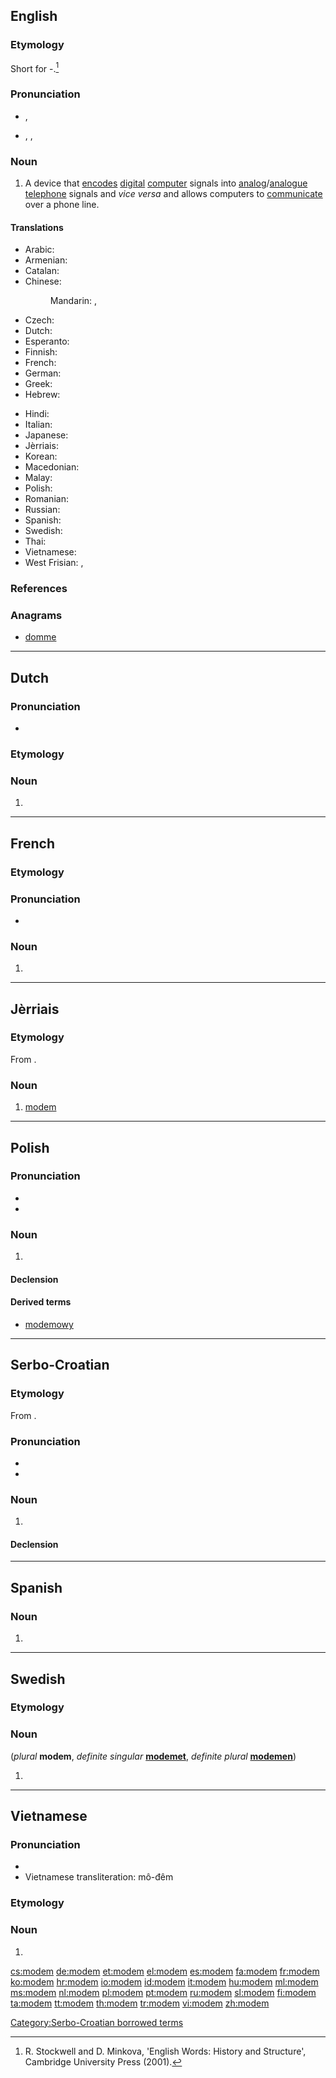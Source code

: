 {{also|Modem}}
==English==
{{wikipedia}}

===Etymology===
Short for {{term|modulator}}-{{term|demodulator}}.<ref>R. Stockwell and D. Minkova, 'English Words: History and Structure', Cambridge University Press (2001).</ref>

===Pronunciation===
* {{a|RP}} {{IPA|/ˈməʊdəm/|/ˈməʊdɛm/}}, {{X-SAMPA|/"m@Ud@m/|/"m@UdEm/}}
* {{a|US}} {{enPR|mō'dəm|mō'dĕm}}, {{IPA|/ˈmɔʊdəm/|/ˈmɔʊdɛm/}}, {{X-SAMPA|/"mOUd@m/|/"mOUdEm/}}

===Noun===
{{en-noun}}

# A device that [[encode]]s [[digital]] [[computer]] signals into [[analog]]/[[analogue]] [[telephone]] signals and ''vice versa'' and allows computers to [[communicate]] over a phone line.

====Translations====
{{trans-top|A device that encodes digital computer signals into analog/analogue telephone signals and vice versa and allows computers to communicate over a phone line}}
* Arabic: {{t|ar|مودم|m|tr=muudim}}
* Armenian: {{t|hy|մոդեմ|tr=modem}}
* Catalan: {{t|ca|mòdem|m}}
* Chinese:
*: Mandarin: {{t|cmn|調制解調器|sc=Hani}},  {{t|cmn|调制解调器|tr=[[tiáozhìjiětiáoqì]]|sc=Hani}}
* Czech: {{t+|cs|modem|m}}
* Dutch: {{t+|nl|modem|m|n}}
* Esperanto: {{t|eo|modemo}}
* Finnish: {{t+|fi|modeemi}}
* French: {{t+|fr|modem|m}}
* German: {{t+|de|Modem|n}}
* Greek: {{t+|el|διαποδιαμορφωτής|m|tr=δiapoδiamorfotís}}
* Hebrew: {{t+|he|מוֹדֶם|m|tr=módem}}
{{trans-mid}}
* Hindi: {{t|hi|मॉडेम|tr=mŏḍēm}}
* Italian: {{t+|it|modem|m}}
* Japanese: {{t+|ja|モデム|tr=modemu}}
* Jèrriais: {{t|roa-jer|modem|m}}
* Korean: {{t|ko|모뎀|tr=modem|sc=Hang}}
* Macedonian: {{t|mk|модем|m|tr=módem}}
* Malay: {{t+|ms|modem}}
* Polish: {{t+|pl|modem|m}}
* Romanian: {{t|ro|modem|n}}
* Russian: {{t+|ru|модем|m|tr=modém}}
* Spanish: {{t+|es|módem|m}}
* Swedish: {{t|sv|modem|n}}
* Thai: {{t|th|โมเด็ม|tr=modĕm}}
* Vietnamese: {{t+|vi|modem}}
* West Frisian: {{t|fy|modem}}, {{t|fy|oerset}}
{{trans-bottom}}

===References===
<references/>

===Anagrams===
* [[domme#English|domme]]

----

==Dutch==

===Pronunciation===
* {{IPA|/ˈmoːdəm/|/ˈmoːdɛm/|lang=nl}}

===Etymology===
{{etyl|en|nl}} {{term|modem|lang=en}}

===Noun===
{{nl-noun|m|g2=n|modems|modempje}}

# {{l|en|modem}}

----

==French==

===Etymology===
{{etyl|en|fr}} {{term|modem|lang=fr}}

===Pronunciation===
* {{IPA|/modˈɛm/|lang=fr}}

===Noun===
{{fr-noun|m}}

# {{l|en|modem}}

----

==Jèrriais==

===Etymology===
From {{etyl|en|roa-jer}} {{term|modem|lang=en}}.

===Noun===
{{roa-jer-noun|m}}

# {{context|computing|lang=roa-jer}} [[#English|modem]]

----

==Polish==

===Pronunciation===
* {{IPA|/ˈmɔd̪ɛm/|lang=pl}}
* {{audio|Pl-modem.ogg|Audio}}

===Noun===
{{pl-noun|m}}

# {{l|en|modem}}

====Declension====
{{pl-decl-noun
|modem|modemy
|modemu|modemów
|modemowi|modemom
|modem|modemy
|modemem|modemami
|modemie|modemach
|modemie|modemy
}}

====Derived terms====
* [[modemowy]]

----

==Serbo-Croatian==

===Etymology===
From {{etyl|en|sh}} {{term|modem|lang=en}}.

===Pronunciation===
* {{IPA|/mǒdeːm/|lang=sh}}
* {{hyphenation|mo|dem}}

===Noun===
{{sh-noun|g=m|head=mòdēm|r|модем|мо̀де̄м}}

# {{l|en|modem}}

====Declension====
{{sh-decl-noun
|mòdēm|modemi
|modéma|modema
|modemu|modemima
|modem|modeme
|modeme|modemi
|modemu|modemima
|modemom|modemima
}}

[[Category:Serbo-Croatian borrowed terms]]

----

==Spanish==

===Noun===
{{head|es|noun|g=m}}

# {{misspelling of|módem|lang=es}}

----

==Swedish==

===Etymology===
{{etyl|en|sv}} {{term|modem|lang=en}}

===Noun===
{{sv-noun|n}} (''plural'' '''modem''', ''definite singular'' '''[[modemet]]''', ''definite plural'' '''[[modemen]]''')

# {{l|en|modem}}

----

==Vietnamese==

===Pronunciation===
* {{IPA|/ˈmodem/|lang=vi}}
* Vietnamese transliteration: mô-đêm

===Etymology===
{{etyl|en|vi}} {{term|modem|lang=en}}

===Noun===
{{head|vi|noun|g=m}}

# {{l|en|modem}}

[[cs:modem]]
[[de:modem]]
[[et:modem]]
[[el:modem]]
[[es:modem]]
[[fa:modem]]
[[fr:modem]]
[[ko:modem]]
[[hr:modem]]
[[io:modem]]
[[id:modem]]
[[it:modem]]
[[hu:modem]]
[[ml:modem]]
[[ms:modem]]
[[nl:modem]]
[[pl:modem]]
[[pt:modem]]
[[ru:modem]]
[[sl:modem]]
[[fi:modem]]
[[ta:modem]]
[[tt:modem]]
[[th:modem]]
[[tr:modem]]
[[vi:modem]]
[[zh:modem]]